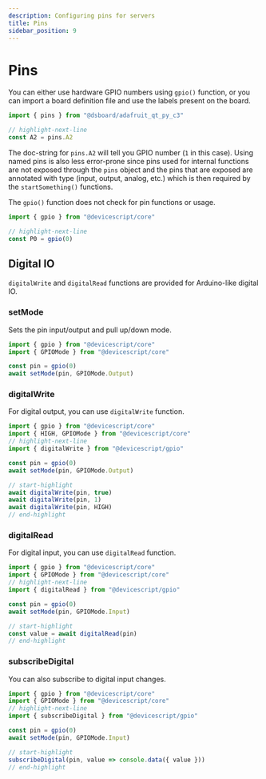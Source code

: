 ```yaml
---
description: Configuring pins for servers
title: Pins
sidebar_position: 9
---
```


# Pins

You can either use hardware GPIO numbers using `gpio()` function, or you can import
a board definition file and use the labels present on the board.

```ts
import { pins } from "@dsboard/adafruit_qt_py_c3"

// highlight-next-line
const A2 = pins.A2
```

The doc-string for `pins.A2` will tell you GPIO number (`1` in this case).
Using named pins is also less error-prone since pins used for internal
functions are not exposed through the `pins` object and the pins that are
exposed are annotated with type (input, output, analog, etc.) which is then
required by the `startSomething()` functions.

The `gpio()` function does not check for pin functions or usage.

```ts
import { gpio } from "@devicescript/core"

// highlight-next-line
const P0 = gpio(0)
```

## Digital IO

`digitalWrite` and `digitalRead` functions are provided for Arduino-like
digital IO.

### setMode

Sets the pin input/output and pull up/down mode.

```ts
import { gpio } from "@devicescript/core"
import { GPIOMode } from "@devicescript/core"

const pin = gpio(0)
await setMode(pin, GPIOMode.Output)
```

### digitalWrite

For digital output, you can use `digitalWrite` function.

```ts
import { gpio } from "@devicescript/core"
import { HIGH, GPIOMode } from "@devicescript/core"
// highlight-next-line
import { digitalWrite } from "@devicescript/gpio"

const pin = gpio(0)
await setMode(pin, GPIOMode.Output)

// start-highlight
await digitalWrite(pin, true)
await digitalWrite(pin, 1)
await digitalWrite(pin, HIGH)
// end-highlight
```

### digitalRead

For digital input, you can use `digitalRead` function.

```ts
import { gpio } from "@devicescript/core"
import { GPIOMode } from "@devicescript/core"
// highlight-next-line
import { digitalRead } from "@devicescript/gpio"

const pin = gpio(0)
await setMode(pin, GPIOMode.Input)

// start-highlight
const value = await digitalRead(pin)
// end-highlight
```

### subscribeDigital

You can also subscribe to digital input changes.

```ts
import { gpio } from "@devicescript/core"
import { GPIOMode } from "@devicescript/core"
// highlight-next-line
import { subscribeDigital } from "@devicescript/gpio"

const pin = gpio(0)
await setMode(pin, GPIOMode.Input)

// start-highlight
subscribeDigital(pin, value => console.data({ value }))
// end-highlight
```
